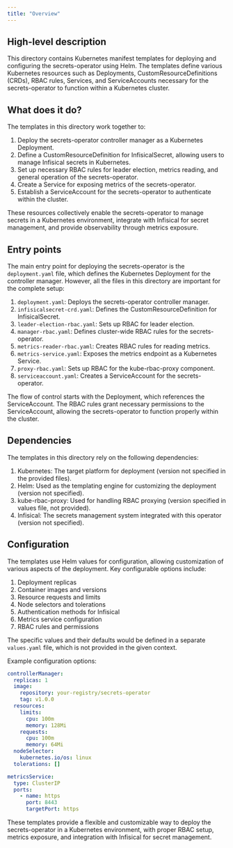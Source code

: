 ```yaml
---
title: "Overview"
---
```


## High-level description
This directory contains Kubernetes manifest templates for deploying and configuring the secrets-operator using Helm. The templates define various Kubernetes resources such as Deployments, CustomResourceDefinitions (CRDs), RBAC rules, Services, and ServiceAccounts necessary for the secrets-operator to function within a Kubernetes cluster.

## What does it do?
The templates in this directory work together to:

1. Deploy the secrets-operator controller manager as a Kubernetes Deployment.
2. Define a CustomResourceDefinition for InfisicalSecret, allowing users to manage Infisical secrets in Kubernetes.
3. Set up necessary RBAC rules for leader election, metrics reading, and general operation of the secrets-operator.
4. Create a Service for exposing metrics of the secrets-operator.
5. Establish a ServiceAccount for the secrets-operator to authenticate within the cluster.

These resources collectively enable the secrets-operator to manage secrets in a Kubernetes environment, integrate with Infisical for secret management, and provide observability through metrics exposure.

## Entry points
The main entry point for deploying the secrets-operator is the `deployment.yaml` file, which defines the Kubernetes Deployment for the controller manager. However, all the files in this directory are important for the complete setup:

1. `deployment.yaml`: Deploys the secrets-operator controller manager.
2. `infisicalsecret-crd.yaml`: Defines the CustomResourceDefinition for InfisicalSecret.
3. `leader-election-rbac.yaml`: Sets up RBAC for leader election.
4. `manager-rbac.yaml`: Defines cluster-wide RBAC rules for the secrets-operator.
5. `metrics-reader-rbac.yaml`: Creates RBAC rules for reading metrics.
6. `metrics-service.yaml`: Exposes the metrics endpoint as a Kubernetes Service.
7. `proxy-rbac.yaml`: Sets up RBAC for the kube-rbac-proxy component.
8. `serviceaccount.yaml`: Creates a ServiceAccount for the secrets-operator.

The flow of control starts with the Deployment, which references the ServiceAccount. The RBAC rules grant necessary permissions to the ServiceAccount, allowing the secrets-operator to function properly within the cluster.

## Dependencies
The templates in this directory rely on the following dependencies:

1. Kubernetes: The target platform for deployment (version not specified in the provided files).
2. Helm: Used as the templating engine for customizing the deployment (version not specified).
3. kube-rbac-proxy: Used for handling RBAC proxying (version specified in values file, not provided).
4. Infisical: The secrets management system integrated with this operator (version not specified).

## Configuration
The templates use Helm values for configuration, allowing customization of various aspects of the deployment. Key configurable options include:

1. Deployment replicas
2. Container images and versions
3. Resource requests and limits
4. Node selectors and tolerations
5. Authentication methods for Infisical
6. Metrics service configuration
7. RBAC rules and permissions

The specific values and their defaults would be defined in a separate `values.yaml` file, which is not provided in the given context.

Example configuration options:

```yaml
controllerManager:
  replicas: 1
  image:
    repository: your-registry/secrets-operator
    tag: v1.0.0
  resources:
    limits:
      cpu: 100m
      memory: 128Mi
    requests:
      cpu: 100m
      memory: 64Mi
  nodeSelector:
    kubernetes.io/os: linux
  tolerations: []

metricsService:
  type: ClusterIP
  ports:
    - name: https
      port: 8443
      targetPort: https
```

These templates provide a flexible and customizable way to deploy the secrets-operator in a Kubernetes environment, with proper RBAC setup, metrics exposure, and integration with Infisical for secret management.